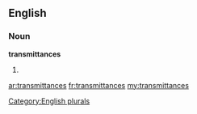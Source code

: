 ==English==

===Noun===
'''transmittances'''

# {{plural of|[[transmittance]]}}

[[Category:English plurals]]

[[ar:transmittances]]
[[fr:transmittances]]
[[my:transmittances]]